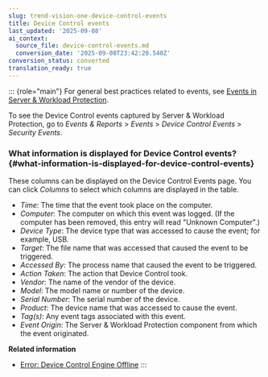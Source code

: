 ```yaml
---
slug: trend-vision-one-device-control-events
title: Device Control events
last_updated: '2025-09-08'
ai_context:
  source_file: device-control-events.md
  conversion_date: '2025-09-08T23:42:20.540Z'
conversion_status: converted
translation_ready: true
---
```


::: {role="main"}
For general best practices related to events, see [Events in Server & Workload Protection](event-logging.mdx).

To see the Device Control events captured by Server & Workload Protection, go to *Events & Reports* \> *Events* \> *Device Control Events* \> *Security Events*.

### What information is displayed for Device Control events? {#what-information-is-displayed-for-device-control-events}

These columns can be displayed on the Device Control Events page. You can click *Columns* to select which columns are displayed in the table.

- *Time*: The time that the event took place on the computer.
- *Computer*: The computer on which this event was logged. (If the computer has been removed, this entry will read "Unknown Computer".)
- *Device Type*: The device type that was accessed to cause the event; for example, USB.
- *Target*: The file name that was accessed that caused the event to be triggered.
- *Accessed By*: The process name that caused the event to be triggered.
- *Action Taken*: The action that Device Control took.
- *Vendor*: The name of the vendor of the device.
- *Model*: The model name or number of the device.
- *Serial Number*: The serial number of the device.
- *Product*: The device name that was accessed to cause the event.
- *Tag(s)*: Any event tags associated with this event.
- *Event Origin*: The Server & Workload Protection component from which the event originated.

**Related information**

- [Error: Device Control Engine Offline](error-device-control-engine-offline.mdx)
:::
